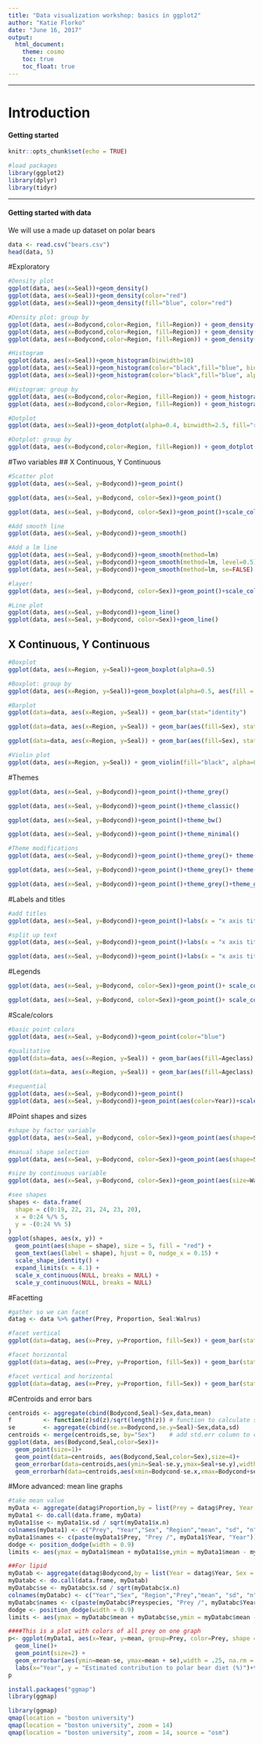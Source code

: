 ```yaml
---
title: "Data visualization workshop: basics in ggplot2"
author: "Katie Florko"
date: "June 16, 2017"
output:
  html_document:
    theme: cosmo
    toc: true
    toc_float: true
---
```


***
# Introduction

#### Getting started

```r
knitr::opts_chunk$set(echo = TRUE)
```

```r
#load packages
library(ggplot2)
library(dplyr)
library(tidyr)
```


***
#### Getting started with data
We will use a made up dataset on polar bears
```r
data <- read.csv("bears.csv")
head(data, 5)
```

#Exploratory
```r
#Density plot
ggplot(data, aes(x=Seal))+geom_density()
ggplot(data, aes(x=Seal))+geom_density(color="red")
ggplot(data, aes(x=Seal))+geom_density(fill="blue", color="red")

#Density plot: group by
ggplot(data, aes(x=Bodycond,color=Region, fill=Region)) + geom_density()
ggplot(data, aes(x=Bodycond,color=Region, fill=Region)) + geom_density(alpha=0.4)
ggplot(data, aes(x=Bodycond,color=Region, fill=Region)) + geom_density(alpha=0.4) + scale_color_manual(values=c("red", "green", "blue"))

#Histogram
ggplot(data, aes(x=Seal))+geom_histogram(binwidth=10)
ggplot(data, aes(x=Seal))+geom_histogram(color="black",fill="blue", binwidth=10)
ggplot(data, aes(x=Seal))+geom_histogram(color="black",fill="blue", alpha=0.5, binwidth=10)

#Histogram: group by
ggplot(data, aes(x=Bodycond,color=Region, fill=Region)) + geom_histogram(alpha=0.7, binwidth=5)
ggplot(data, aes(x=Bodycond,color=Region, fill=Region)) + geom_histogram(alpha=0.7, binwidth=5,position=position_dodge())#seperate

#Dotplot
ggplot(data, aes(x=Seal))+geom_dotplot(alpha=0.4, binwidth=2.5, fill="red")

#Dotplot: group by
ggplot(data, aes(x=Bodycond,color=Region, fill=Region)) + geom_dotplot(alpha=0.7, binwidth=2.5)
```

#Two variables
## X Continuous, Y Continuous
```r
#Scatter plot
ggplot(data, aes(x=Seal, y=Bodycond))+geom_point()

ggplot(data, aes(x=Seal, y=Bodycond, color=Sex))+geom_point()

ggplot(data, aes(x=Seal, y=Bodycond, color=Sex))+geom_point()+scale_color_manual(values=c("black", "red"))

#Add smooth line
ggplot(data, aes(x=Seal, y=Bodycond))+geom_smooth()

#Add a lm line
ggplot(data, aes(x=Seal, y=Bodycond))+geom_smooth(method=lm)
ggplot(data, aes(x=Seal, y=Bodycond))+geom_smooth(method=lm, level=0.5) #level=alpha
ggplot(data, aes(x=Seal, y=Bodycond))+geom_smooth(method=lm, se=FALSE)

#layer!
ggplot(data, aes(x=Seal, y=Bodycond, color=Sex))+geom_point()+scale_color_manual(values=c("black", "red"))+geom_smooth(method=lm, se=FALSE)

#Line plot
ggplot(data, aes(x=Seal, y=Bodycond))+geom_line()
ggplot(data, aes(x=Seal, y=Bodycond, color=Sex))+geom_line()

```

## X Continuous, Y Continuous
```r
#Boxplot
ggplot(data, aes(x=Region, y=Seal))+geom_boxplot(alpha=0.5)

#Boxplot: group by
ggplot(data, aes(x=Region, y=Seal))+geom_boxplot(alpha=0.5, aes(fill = Sex, color=Sex))

#Barplot
ggplot(data=data, aes(x=Region, y=Seal)) + geom_bar(stat="identity")

ggplot(data=data, aes(x=Region, y=Seal)) + geom_bar(aes(fill=Sex), stat="identity")

ggplot(data=data, aes(x=Region, y=Seal)) + geom_bar(aes(fill=Sex), stat="identity", position=position_dodge())

#Violin plot
ggplot(data, aes(x=Region, y=Seal)) + geom_violin(fill="black", alpha=0.4)
```

#Themes
```r
ggplot(data, aes(x=Seal, y=Bodycond))+geom_point()+theme_grey()

ggplot(data, aes(x=Seal, y=Bodycond))+geom_point()+theme_classic()

ggplot(data, aes(x=Seal, y=Bodycond))+geom_point()+theme_bw()

ggplot(data, aes(x=Seal, y=Bodycond))+geom_point()+theme_minimal()

#Theme modifications
ggplot(data, aes(x=Seal, y=Bodycond))+geom_point()+theme_grey()+ theme(axis.text.x = element_text(size=20))

ggplot(data, aes(x=Seal, y=Bodycond))+geom_point()+theme_grey()+ theme(panel.grid.major = element_line(color= "black"))

ggplot(data, aes(x=Seal, y=Bodycond))+geom_point()+theme_grey()+theme_grey()+  theme(plot.background = element_rect(fill="green"))
```

#Labels and titles
```r
#add titles
ggplot(data, aes(x=Seal, y=Bodycond))+geom_point()+labs(x = "x axis title", y = "y axis title", title="a nice title")

#split up text
ggplot(data, aes(x=Seal, y=Bodycond))+geom_point()+labs(x = "x axis title", y = "y axis title", title="a nice\ntitle")

ggplot(data, aes(x=Seal, y=Bodycond))+geom_point()+labs(x = "x axis title", y = "y axis title", title="a nice\ntitle")+theme(plot.title = element_text(hjust = 0.5))
```

#Legends
```r
ggplot(data, aes(x=Seal, y=Bodycond, color=Sex))+geom_point()+ scale_color_manual(values=c("black","blue"), name = "New title", breaks = c("M","F"), labels = c("Males","Females"))

ggplot(data, aes(x=Seal, y=Bodycond, color=Sex))+geom_point()+ scale_color_manual(values=c("black","blue"), name = "New title", breaks = c("M","F"), labels = c("Males","Females")) +theme(legend.position="top")
```

#Scale/colors
```r
#basic point colors
ggplot(data, aes(x=Seal, y=Bodycond))+geom_point(color="blue")

#qualitative
ggplot(data=data, aes(x=Region, y=Seal)) + geom_bar(aes(fill=Ageclass), stat="identity", position=position_dodge())

ggplot(data=data, aes(x=Region, y=Seal)) + geom_bar(aes(fill=Ageclass), stat="identity", position=position_dodge())+ scale_fill_brewer(palette = "Accent")

#sequential
ggplot(data, aes(x=Seal, y=Bodycond))+geom_point()
ggplot(data, aes(x=Seal, y=Bodycond))+geom_point(aes(color=Year))+scale_fill_brewer(palette = "gradient")
```

#Point shapes and sizes
```r
#shape by factor variable
ggplot(data, aes(x=Seal, y=Bodycond, color=Sex))+geom_point(aes(shape=Sex)) +scale_color_manual(values=c("black", "blue"))

#manual shape selection
ggplot(data, aes(x=Seal, y=Bodycond, color=Sex))+geom_point(aes(shape=Sex)) +scale_color_manual(values=c("black", "blue"))+scale_shape_manual(values=c(3,4))

#size by continuous variable
ggplot(data, aes(x=Seal, y=Bodycond, color=Sex))+geom_point(aes(size=Walrus)) +scale_color_manual(values=c("blue", "red"))

#see shapes
shapes <- data.frame(
  shape = c(0:19, 22, 21, 24, 23, 20),
  x = 0:24 %/% 5,
  y = -(0:24 %% 5)
)
ggplot(shapes, aes(x, y)) + 
  geom_point(aes(shape = shape), size = 5, fill = "red") +
  geom_text(aes(label = shape), hjust = 0, nudge_x = 0.15) +
  scale_shape_identity() +
  expand_limits(x = 4.1) +
  scale_x_continuous(NULL, breaks = NULL) + 
  scale_y_continuous(NULL, breaks = NULL)
```

#Facetting
```r
#gather so we can facet
datag <- data %>% gather(Prey, Proportion, Seal:Walrus)

#facet vertical
ggplot(data=datag, aes(x=Prey, y=Proportion, fill=Sex)) + geom_bar(stat="identity", position=position_dodge(0.9))+facet_grid(~Ageclass)

#facet horizontal
ggplot(data=datag, aes(x=Prey, y=Proportion, fill=Sex)) + geom_bar(stat="identity", position=position_dodge(0.9))+facet_grid(Region~.)

#facet vertical and horizontal
ggplot(data=datag, aes(x=Prey, y=Proportion, fill=Sex)) + geom_bar(stat="identity", position=position_dodge(0.9))+facet_grid(Region~Ageclass)
```

#Centroids and error bars
```r
centroids <- aggregate(cbind(Bodycond,Seal)~Sex,data,mean)
f         <- function(z)sd(z)/sqrt(length(z)) # function to calculate std.err
se        <- aggregate(cbind(se.x=Bodycond,se.y=Seal)~Sex,data,sd)
centroids <- merge(centroids,se, by="Sex")    # add std.err column to centroids
ggplot(data, aes(Bodycond,Seal,color=Sex))+
  geom_point(size=1)+
  geom_point(data=centroids, aes(Bodycond,Seal,color=Sex),size=4)+
  geom_errorbar(data=centroids,aes(ymin=Seal-se.y,ymax=Seal+se.y),width=1)+
  geom_errorbarh(data=centroids,aes(xmin=Bodycond-se.x,xmax=Bodycond+se.x),height=2)+scale_color_manual(values=c("black", "blue"))
```

#More advanced: mean line graphs
```r
#take mean value
myData <- aggregate(datag$Proportion,by = list(Prey = datag$Prey, Year = datag$Year, Sex = datag$Sex, Region = datag$Region),FUN = function(x) c(mean = mean(x), sd = sd(x),n = length(x)))
myData1 <- do.call(data.frame, myData)
myData1$se <- myData1$x.sd / sqrt(myData1$x.n)
colnames(myData1) <- c("Prey", "Year","Sex", "Region","mean", "sd", "n", "se")
myData1$names <- c(paste(myData1$Prey, "Prey /", myData1$Year, "Year"))
dodge <- position_dodge(width = 0.9)
limits <- aes(ymax = myData1$mean + myData1$se,ymin = myData1$mean - myData1$se)

##For lipid
myDatab <- aggregate(datag$Bodycond,by = list(Year = datag$Year, Sex = datag$Sex, Region = datag$Region, Prey = datag$Prey),FUN = function(x) c(mean = mean(x), sd = sd(x),n = length(x)))
myDatabc <- do.call(data.frame, myDatab)
myDatabc$se <- myDatabc$x.sd / sqrt(myDatabc$x.n)
colnames(myDatabc) <- c("Year","Sex", "Region","Prey","mean", "sd", "n", "se")
myDatabc$names <- c(paste(myDatabc$Preyspecies, "Prey /", myDatabc$Year, "Year"))
dodge <- position_dodge(width = 0.9)
limits <- aes(ymax = myDatabc$mean + myDatabc$se,ymin = myDatabc$mean - myDatabc$se)

####This is a plot with colors of all prey on one graph
p<- ggplot(myData1, aes(x=Year, y=mean, group=Prey, color=Prey, shape = Prey)) +
  geom_line()+
  geom_point(size=2) +
  geom_errorbar(aes(ymin=mean-se, ymax=mean + se),width = .25, na.rm = TRUE) +
  labs(x="Year", y = "Estimated contribution to polar bear diet (%)")+theme(panel.background = element_rect(fill = 'grey98', colour = 'black'), plot.title = element_text(hjust = 'center')) + theme_bw() + scale_x_continuous(breaks = pretty(myDatabc$Year, n = 5)) +facet_grid(Sex~Region, scales="free_x")+geom_line(data=myDatabc,aes(color="Bodycond", group="Prey"), size=1)+geom_point(data=myDatabc, aes(color="Bodycond", shape="Bodycond"))+geom_errorbar(data = myDatabc, aes(ymin=mean-se, ymax=mean + se),width = .25, na.rm = TRUE, color="black")+scale_color_manual(values=c("lightskyblue","black","violetred3","turquoise4"))+scale_shape_manual(values=c(15:18,4))+scale_y_continuous("Estimated contribution to polar bear diet (%)", sec.axis = sec_axis(~ .* 1.00, name = "Body condition"))+theme(plot.title = element_text(hjust = 0.5))+theme_grey()
p
```


```r
install.packages("ggmap")
library(ggmap)

library(ggmap)
qmap(location = "boston university")
qmap(location = "boston university", zoom = 14)
qmap(location = "boston university", zoom = 14, source = "osm")

```

